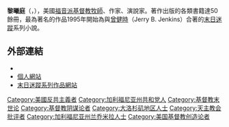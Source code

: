 {{Infobox writer <!-- for more information see [[:Template:Infobox_writer/doc|:Template:Infobox writer/doc]] -->
| image       = <!-- only free-content images are allowed for depicting living people - see [[WP:NONFREE|WP:NONFREE]] -->
| imagesize   =
| name        = 黎曦庭
| caption     =
| birth_date  = {{Birth date|1926|4|27|mf=yes}}
| birth_place = [[美國|美國]][[密西根州|密西根州]][[底特律市|底特律市]]
| death_date  = {{death date and age|2016|7|25|1926|4|27|mf=yes}}
| death_place = [[美國|美國]][[加州|加州]][[聖地牙哥_(加利福尼亞州)|聖地牙哥]]
| occupation  = 牧師、作家
| genre       = [[宗教|宗教]]、[[啟示錄|啟示錄]]、[[科幻|科幻]]
| movement    =
| influences  =
| influenced  =
| website     = {{URL|http://www.timlahaye.com}}
}}
'''黎曦庭'''（{{lang-en|Timothy F."Tim" LaHaye}}，{{bd|1926年|4月27日|2016年|7月25日}}），美國[[福音主義|福音派]][[基督教|基督教]][[牧師|牧師]]、作家、演說家。著作出版的各類書籍達50餘冊，最為著名的作品1995年開始為與[[曾健時|曾健時]]（Jerry B. Jenkins）合著的[[末日迷蹤|末日迷蹤]]系列小說。

==外部連結==
* {{imdb name|id=0481542|name=黎曦庭}}
* [https://web.archive.org/web/20040629062458/http://www.timlahaye.com/ 個人網站]
* [http://www.leftbehind.com/ 末日迷蹤系列作品網站]{{Wayback|url=http://www.leftbehind.com/ |date=20151201075459 }}

{{Authority control}}
[[Category:美國反共主義者|Category:美國反共主義者]]
[[Category:加利福尼亚州共和党人|Category:加利福尼亚州共和党人]]
[[Category:基督教末世论|Category:基督教末世论]]
[[Category:基督教阴谋论者|Category:基督教阴谋论者]]
[[Category:大洛杉矶地区人士|Category:大洛杉矶地区人士]]
[[Category:天主教会批评者|Category:天主教会批评者]]
[[Category:加利福尼亚州兰乔米拉人士|Category:加利福尼亚州兰乔米拉人士]]
[[Category:美国基督教创造论者|Category:美国基督教创造论者]]